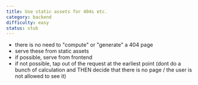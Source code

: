 ```yaml
---
title: Use static assets for 404s etc.
category: backend
difficulty: easy
status: stub
---
```


- there is no need to "compute" or "generate" a 404 page
- serve these from static assets
- if possible, serve from frontend
- if not possible, tap out of the request at the earliest point (dont do a bunch of calculation and THEN decide that there is no page / the user is not allowed to see it)
